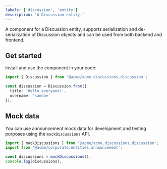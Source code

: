 ```yaml
---
labels: ['discussion', 'entity']
description: 'A Discussion entity.'
---
```


A component for a Discussion entity, supports serialization and de-serialization of Discussion objects and can be used from
both backend and frontend.

## Get started

Install and use the component in your code:

```ts
import { Discussion } from '@acme/acme.discussions.discussion';

const discussion = Discussion.from({
  title: 'Hello everyone!',
  username: 'samdoe'
});
```

## Mock data

You can use announcement mock data for development and testing purposes using the `mockDiscussions` API.

```ts
import { mockDiscussions } from '@acme/acme.discussions.discussion';
import from '@acme/corporate.entities.announcement';

const discussions = mockDiscussions();
console.log(discussions);
```

